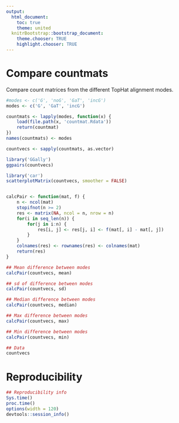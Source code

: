 ```yaml
---
output:
  html_document:
    toc: true
    theme: united
  knitrBootstrap::bootstrap_document:
    theme.chooser: TRUE
    highlight.chooser: TRUE
---
```


Compare countmats
==================

Compare count matrices from the different TopHat alignment modes.

```r
#modes <- c('G', 'noG', 'GaT', 'incG')
modes <- c('G', 'GaT', 'incG')

countmats <- lapply(modes, function(x) {
    load(file.path(x, 'countmat.Rdata'))
    return(countmat)
})
names(countmats) <- modes

countvecs <- sapply(countmats, as.vector)

library('GGally')
ggpairs(countvecs)

library('car')
scatterplotMatrix(countvecs, smoother = FALSE)


calcPair <- function(mat, f) {
    n <- ncol(mat)
    stopifnot(n >= 2)
    res <- matrix(NA, ncol = n, nrow = n)
    for(i in seq_len(n)) {
        for(j in i:n) {
            res[i, j] <- res[j, i] <- f(mat[, i] - mat[, j])
        }
    }
    colnames(res) <- rownames(res) <- colnames(mat)
    return(res)
}

## Mean difference between modes
calcPair(countvecs, mean)

## sd of difference between modes
calcPair(countvecs, sd)

## Median difference between modes
calcPair(countvecs, median)

## Max difference between modes
calcPair(countvecs, max)

## Min difference between modes
calcPair(countvecs, min)

## Data
countvecs
```

# Reproducibility

```r
## Reproducibility info
Sys.time()
proc.time()
options(width = 120)
devtools::session_info()
```

